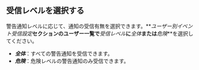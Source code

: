 ## 受信レベルを選択する

警告通知レベルに応じて、通知の受信有無を選択できます。**_ユーザー別イベント受信設定_**セクションのユーザー一覧で**_受信レベル_**に**_全体_**または**_危険_**を選択してください。

-   **_全体_**：すべての警告通知を受信できます。
-   **_危険_**：危険レベルの警告通知のみ受信できます。
